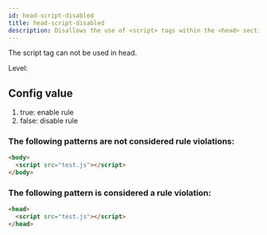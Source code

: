 ```yaml
---
id: head-script-disabled
title: head-script-disabled
description: Disallows the use of <script> tags within the <head> section of HTML documents.
---
```



The script tag can not be used in head.

Level: <Badge text="Warning" variant="caution" />

## Config value

1. true: enable rule
2. false: disable rule


### The following patterns are **not** considered rule violations:

```html
<body>
  <script src="test.js"></script>
</body>
```

### The following pattern is considered a rule violation:

```html
<head>
  <script src="test.js"></script>
</head>
```
